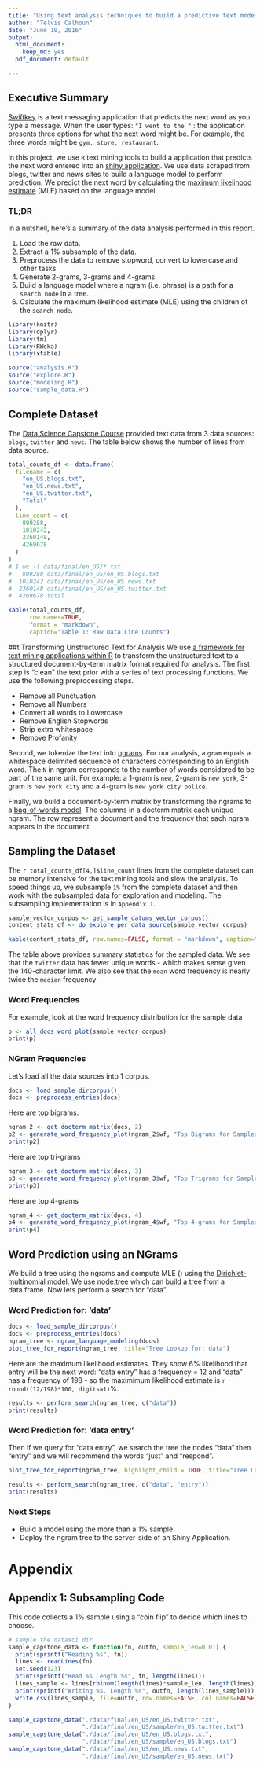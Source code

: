 ```yaml
---
title: "Using text analysis techniques to build a predictive text model"
author: "Telvis Calhoun"
date: "June 10, 2016"
output:
  html_document:
    keep_md: yes
  pdf_document: default

---
```


## Executive Summary

[Swiftkey](https://swiftkey.com/en) is a text messaging application that predicts the next word as you type a message. When the user types: `"I went to the "` : the application presents three options for what the next word might be. For example, the three words might be `gym, store, restaurant`.

In this project, we use `R` text mining tools to build a application that predicts the next word entered into an [shiny application](http://shiny.rstudio.com/). We use data scraped from blogs, twitter and news sites to build a language model to perform prediction. We predict the next word by calculating the [maximum likelihood estimate](https://en.wikipedia.org/wiki/Maximum_likelihood) (MLE) based on the language model.

### TL;DR

In a nutshell, here's a summary of the data analysis performed in this report.

1. Load the raw data.
2. Extract a 1% subsample of the data.
3. Preprocess the data to remove stopword, convert to lowercase and other tasks
4. Generate 2-grams, 3-grams and 4-grams.
5. Build a language model where a ngram (i.e. phrase) is a path for a `search node` in a tree.
6. Calculate the maximum likelihood estimate (MLE) using the children of the `search node`.


```r
library(knitr)
library(dplyr)
library(tm)
library(RWeka)
library(xtable)

source("analysis.R")
source("explore.R")
source("modeling.R")
source("sample_data.R")
```

## Complete Dataset
The [Data Science Capstone Course](https://www.coursera.org/learn/data-science-project/home/welcome) provided text data from 3 data sources: `blogs`, `twitter` and `news`. The table below shows the number of lines from data source.

``` r
total_counts_df <- data.frame(
  filename = c(
    "en_US.blogs.txt",
    "en_US.news.txt",
    "en_US.twitter.txt",
    "Total"
  ),
  line_count = c(
    899288,
    1010242,
    2360148,
    4269678
  )
)
# $ wc -l data/final/en_US/*.txt
#   899288 data/final/en_US/en_US.blogs.txt
#  1010242 data/final/en_US/en_US.news.txt
#  2360148 data/final/en_US/en_US.twitter.txt
#  4269678 total
```


```r
kable(total_counts_df, 
      row.names=TRUE, 
      format = "markdown", 
      caption="Table 1: Raw Data Line Counts")
```

##t Transforming Unstructured Text for Analysis
We use [a framework for text mining applications within R](https://cran.r-project.org/web/packages/tm/index.html) to transform the unstructured text to a structured document-by-term matrix format required for analysis. The first step is "clean" the text prior with a series of text processing functions. We use the following preprocessing steps.

- Remove all Punctuation
- Remove all Numbers
- Convert all words to Lowercase
- Remove English Stopwords
- Strip extra whitespace
- Remove Profanity

Second, we tokenize the text into [ngrams](https://en.wikipedia.org/wiki/N-gram). For our analysis, a `gram` equals a whitespace delimited sequence of characters corresponding to an English word. The `N` in ngram corresponds to the number of  words considered to be part of the same unit. For example: a 1-gram is `new`, 2-gram is `new york`, 3-gram is `new york city` and a 4-gram is `new york city police`.

Finally, we build a document-by-term matrix by transforming the ngrams to a [bag-of-words model](https://en.wikipedia.org/wiki/Bag-of-words_model). The columns in a docterm matrix each unique ngram. The row represent a document and the frequency that each ngram appears in the document. 

## Sampling the Dataset
The `r total_counts_df[4,]$line_count` lines from the complete dataset can be memory intensive for the text mining tools and slow the analysis. To speed things up, we subsample `1%` from the complete dataset and then work with the subsampled data for exploration and modeling. The subsampling implementation is in `Appendix 1`. 



```r
sample_vector_corpus <- get_sample_datums_vector_corpus()
content_stats_df <- do_explore_per_data_source(sample_vector_corpus)
```

```r
kable(content_stats_df, row.names=FALSE, format = "markdown", caption="Table 2: Sampled Text Summary")
```

The table above provides summary statistics for the sampled data. We see that the `twitter` data has fewer unique words - which makes sense given the 140-character limit. We also see that the `mean` word frequency is nearly twice the `median` frequency 



### Word Frequencies

For example, look at the word frequency distribution for the sample data

```r
p <- all_docs_word_plot(sample_vector_corpus)
print(p)
```


### NGram Frequencies

Let's load all the data sources into 1 corpus.

```r
docs <- load_sample_dircorpus()
docs <- preprocess_entries(docs)
```

Here are top bigrams.
```r
ngram_2 <- get_docterm_matrix(docs, 2)
p2 <- generate_word_frequency_plot(ngram_2$wf, "Top Bigrams for Sampled Text")
print(p2)
```

Here are top tri-grams
```r
ngram_3 <- get_docterm_matrix(docs, 3)
p3 <- generate_word_frequency_plot(ngram_3$wf, "Top Trigrams for Sampled Text")
print(p3)
```

Here are top 4-grams
```r
ngram_4 <- get_docterm_matrix(docs, 4)
p4 <- generate_word_frequency_plot(ngram_4$wf, "Top 4-grams for Sampled Text")
print(p4)
```

## Word Prediction using an NGrams

We build a tree using the ngrams and compute MLE () using the  [Dirichlet-multinomial model](path/to/wikipedia). We use
[node.tree](path/to/node.tree) which can build a tree from a data.frame. Now lets perform a search for "data".


### Word Prediction for: 'data'
```r
docs <- load_sample_dircorpus()
docs <- preprocess_entries(docs)
ngram_tree <- ngram_language_modeling(docs)
plot_tree_for_report(ngram_tree, title="Tree Lookup for: data")
```

Here are the maximum likelihood estimates. They show 6% likelihood that entry will be the next word: "data entry" has a frequency = 12 and "data" has a frequency of 198 - so the maximimum likelihood estimate is `r round((12/198)*100, digits=1)`%.

```r
results <- perform_search(ngram_tree, c("data"))
print(results)
```

### Word Prediction for: 'data entry'

Then if we query for "data entry", we search the tree the nodes "data" then "entry" and we will recommend the words "just" and "respond".

```r
plot_tree_for_report(ngram_tree, highlight_child = TRUE, title="Tree Lookup for: data entry")
```

```r
results <- perform_search(ngram_tree, c("data", "entry"))
print(results)
```

### Next Steps

- Build a model using the more than a 1% sample.
- Deploy the ngram tree to the server-side of an Shiny Application.


# Appendix

## Appendix 1: Subsampling Code

This code collects a 1% sample using a "coin flip" to decide which lines to choose.

```r
# sample the datasci dir
sample_capstone_data <- function(fn, outfn, sample_len=0.01) {
  print(sprintf("Reading %s", fn))
  lines <- readLines(fn)
  set.seed(123)
  print(sprintf("Read %s Length %s", fn, length(lines)))
  lines_sample <- lines[rbinom(length(lines)*sample_len, length(lines), 0.5)]
  print(sprintf("Writing %s. Length %s", outfn, length(lines_sample)))
  write.csv(lines_sample, file=outfn, row.names=FALSE, col.names=FALSE)
}

sample_capstone_data("./data/final/en_US/en_US.twitter.txt",
                     "./data/final/en_US/sample/en_US.twitter.txt")
sample_capstone_data("./data/final/en_US/en_US.blogs.txt",
                     "./data/final/en_US/sample/en_US.blogs.txt")
sample_capstone_data("./data/final/en_US/en_US.news.txt",
                     "./data/final/en_US/sample/en_US.news.txt")
```



